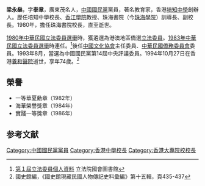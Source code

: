 '''梁永燊'''{{BD|1921年|11月22日|1994年|10月27日}}，字'''泰章'''，廣東茂名人，[[中國國民黨|中國國民黨]]黨員，著名教育家，香港[[培知中學|培知中學]]創辦人。歷任培知中學校長、[[香江學院|香江學院]]教授、珠海書院（今[[珠海學院|珠海學院]]）訓導長、副校長。1980年，擔任珠海書院校長，直至逝世。

[[1980年中華民國立法委員選舉|1980年中華民國立法委員選舉]]時，獲遴選為港澳地區僑選[[立法委員|立法委員]]。[[1983年中華民國立法委員選舉|1983年中華民國立法委員選舉]]時連任。<ref>[http://npl.ly.gov.tw/do/www/commissionerInfo?id=160&expireBack=0&expire=01&act=exp&orderBy=name&nameOrder=true&eleDisOrder=true 第１屆立法委員個人資料] {{Wayback|url=http://npl.ly.gov.tw/do/www/commissionerInfo?id=160&expireBack=0&expire=01&act=exp&orderBy=name&nameOrder=true&eleDisOrder=true |date=20160304091552 }}立法院國會圖書館</ref>後任[[中國文化協會|中國文化協會]]主任委員、[[中華民國僑務委員會|中華民國僑務委員會]]委員。1993年8月，當選為中國國民黨第14屆中央評議委員。1994年10月27日在香港[[養和醫院|養和醫院]]逝世，享年74歲。<ref>國史館編，《國史館現藏民國人物傳記史料彙編》第十五輯，頁435-437</ref>

==榮譽==
*一等華夏勳章（1982年）
*海華榮譽獎章（1984年）
*實踐一等獎章（1986年）

==参考文献==
{{reflist}}
{{中華民國第一屆第三次增額立法委員}}
{{中華民國第一屆第四次增額立法委員}}
[[Category:中國國民黨黨員|Category:中國國民黨黨員]]
[[Category:香港中學校長|Category:香港中學校長]]
[[Category:香港大專院校校長|Category:香港大專院校校長]]